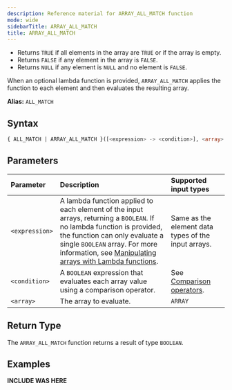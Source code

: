 ```yaml
---
description: Reference material for ARRAY_ALL_MATCH function
mode: wide
sidebarTitle: ARRAY_ALL_MATCH
title: ARRAY_ALL_MATCH
---
```



- Returns `TRUE` if all elements in the array are `TRUE` or if the array is empty.
- Returns `FALSE` if any element in the array is `FALSE`.
- Returns `NULL` if any element is `NULL` and no element is `FALSE`.


When an optional lambda function is provided, `ARRAY_ALL_MATCH` applies the function to each element and then evaluates the resulting array.

**Alias:** `ALL_MATCH`


## Syntax


```sql
{ ALL_MATCH | ARRAY_ALL_MATCH }([<expression> -> <condition>], <array> [, <array2>, ...])
```

## Parameters


| Parameter      | Description                                   | Supported input types | 
| :------------- |:--------------------------------------------- | :-----------| 
| `<expression>`  | A lambda function applied to each element of the input arrays, returning a `BOOLEAN`. If no lambda function is provided, the function can only evaluate a single `BOOLEAN` array. For more information, see [Manipulating arrays with Lambda functions](/Guides/loading-data/working-with-semi-structured-data/working-with-arrays#manipulating-arrays-with-lambda-functions). | Same as the element data types of the input arrays. |
| `<condition>` | A `BOOLEAN` expression that evaluates each array value using a comparison operator. | See [Comparison operators](/operators#comparison). |
| `<array>` | The array to evaluate. | `ARRAY` |

## Return Type
The `ARRAY_ALL_MATCH` function returns a result of type `BOOLEAN`.

## Examples


**INCLUDE WAS HERE**

